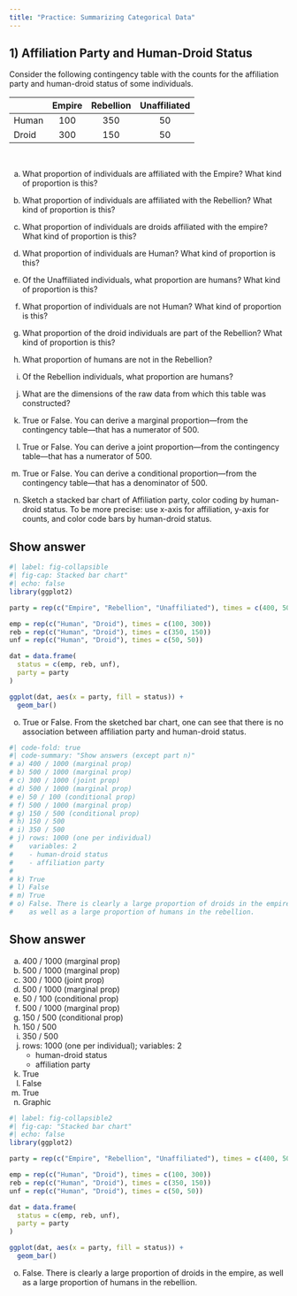 ```yaml
---
title: "Practice: Summarizing Categorical Data"
---
```



## 1) Affiliation Party and Human-Droid Status

Consider the following contingency table with the counts for the affiliation 
party and human-droid status of some individuals.

|       | Empire | Rebellion | Unaffiliated |
|-------|:------:|:---------:|:------------:|
| Human | 100    |  350      |   50         |
| Droid | 300    |  150      |   50         |

\

a) What proportion of individuals are affiliated with the Empire? 
What kind of proportion is this?

b) What proportion of individuals are affiliated with the Rebellion?
What kind of proportion is this?

c) What proportion of individuals are droids affiliated with the empire?
What kind of proportion is this?

d) What proportion of individuals are Human?
What kind of proportion is this?

e) Of the Unaffiliated individuals, what proportion are humans?
What kind of proportion is this?

f) What proportion of individuals are not Human?
What kind of proportion is this?

g) What proportion of the droid individuals are part of the Rebellion?
What kind of proportion is this?

h) What proportion of humans are not in the Rebellion?

i) Of the Rebellion individuals, what proportion are humans?

j) What are the dimensions of the raw data from which this table was constructed?

k) True or False. You can derive a marginal proportion---from the contingency table---that has a numerator of 500.

l) True or False. You can derive a joint proportion---from the contingency table---that has a numerator of 500.

m) True or False. You can derive a conditional proportion---from the contingency table---that has a denominator of 500.

n) Sketch a stacked bar chart of Affiliation party, color coding by human-droid status. To be more precise: use x-axis for affiliation, y-axis for counts, and color code bars by human-droid status.

::: {.callout-note collapse="true"}
## Show answer

```r
#| label: fig-collapsible
#| fig-cap: Stacked bar chart"
#| echo: false
library(ggplot2)

party = rep(c("Empire", "Rebellion", "Unaffiliated"), times = c(400, 500, 100))

emp = rep(c("Human", "Droid"), times = c(100, 300))
reb = rep(c("Human", "Droid"), times = c(350, 150))
unf = rep(c("Human", "Droid"), times = c(50, 50))

dat = data.frame(
  status = c(emp, reb, unf),
  party = party
)

ggplot(dat, aes(x = party, fill = status)) +
  geom_bar()
```
:::

o) True or False. From the sketched bar chart, one can see that there is no association between affiliation party and human-droid status.

```r
#| code-fold: true
#| code-summary: "Show answers (except part n)"
# a) 400 / 1000 (marginal prop)
# b) 500 / 1000 (marginal prop)
# c) 300 / 1000 (joint prop)
# d) 500 / 1000 (marginal prop)
# e) 50 / 100 (conditional prop)
# f) 500 / 1000 (marginal prop)
# g) 150 / 500 (conditional prop)
# h) 150 / 500
# i) 350 / 500
# j) rows: 1000 (one per individual)
#    variables: 2
#    - human-droid status
#    - affiliation party
#
# k) True
# l) False
# m) True
# o) False. There is clearly a large proportion of droids in the empire, 
#    as well as a large proportion of humans in the rebellion.
```


::: {.callout-note collapse="true"}
## Show answer

a) 400 / 1000 (marginal prop)
b) 500 / 1000 (marginal prop)
c) 300 / 1000 (joint prop)
d) 500 / 1000 (marginal prop)
e) 50 / 100 (conditional prop)
f) 500 / 1000 (marginal prop)
g) 150 / 500 (conditional prop)
h) 150 / 500
i) 350 / 500
j) rows: 1000 (one per individual); variables: 2
    - human-droid status
    - affiliation party
k) True
l) False
m) True
n) Graphic

```r
#| label: fig-collapsible2
#| fig-cap: "Stacked bar chart"
#| echo: false
library(ggplot2)

party = rep(c("Empire", "Rebellion", "Unaffiliated"), times = c(400, 500, 100))

emp = rep(c("Human", "Droid"), times = c(100, 300))
reb = rep(c("Human", "Droid"), times = c(350, 150))
unf = rep(c("Human", "Droid"), times = c(50, 50))

dat = data.frame(
  status = c(emp, reb, unf),
  party = party
)

ggplot(dat, aes(x = party, fill = status)) +
  geom_bar()
```

o) False. There is clearly a large proportion of droids in the empire, as well as a large proportion of humans in the rebellion.
:::

